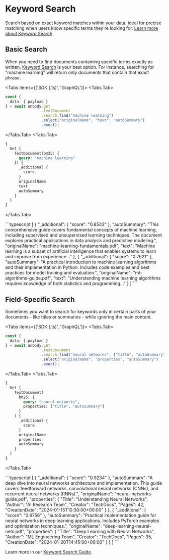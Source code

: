 

# Keyword Search

Search based on exact keyword matches within your data, ideal for precise matching when users know specific terms they're looking for. [Learn more about Keyword Search](/content-api/search/keyword-search).

## Basic Search
When you need to find documents containing specific terms exactly as written, [Keyword Search](/content-api/search/keyword-search) is your best option. For instance, searching for "machine learning" will return only documents that contain that exact phrase.

<Tabs items={['SDK (.ts)', 'GraphQL']}>
 <Tabs.Tab>
   ```typescript
   const {
     data: { payload }
   } = await unbody.get
                   .textDocument
                   .search.find("machine learning")
                   .select("originalName", "text", "autoSummary")
                   .exec();
   ```
 </Tabs.Tab>
 <Tabs.Tab>
   ```graphql
   {
     Get {
       TextDocument(bm25: {
         query: "machine learning"
       }) {
         _additional {
           score
         }
         originalName
         text
         autoSummary
       }
     }
   }
   ```
 </Tabs.Tab>
</Tabs>

<Collapse title="Response">
```typescript
[
    {
        "_additional": {
            "score": "0.8542"
        },
        "autoSummary": "This comprehensive guide covers fundamental concepts of machine learning, including supervised and unsupervised learning techniques. The document explores practical applications in data analysis and predictive modeling.",
        "originalName": "machine-learning-fundamentals.pdf",
        "text": "Machine learning is a subset of artificial intelligence that enables systems to learn and improve from experience..."
    },
    {
        "_additional": {
            "score": "0.7621"
        },
        "autoSummary": "A practical introduction to machine learning algorithms and their implementation in Python. Includes code examples and best practices for model training and evaluation.",
        "originalName": "ml-algorithms-guide.pdf",
        "text": "Understanding machine learning algorithms requires knowledge of both statistics and programming..."
    }
]
```
</Collapse>

## Field-Specific Search
Sometimes you want to search for keywords only in certain parts of your documents - like titles or summaries - while ignoring the main content.

<Tabs items={['SDK (.ts)', 'GraphQL']}>
 <Tabs.Tab>
   ```typescript
   const {
     data: { payload }
   } = await unbody.get
                   .textDocument
                   .search.find("neural networks", ["title", "autoSummary"])
                   .select("originalName", "properties", "autoSummary")
                   .exec();
   ```
 </Tabs.Tab>
 <Tabs.Tab>
   ```graphql
   {
     Get {
       TextDocument(
         bm25: {
           query: "neural networks",
           properties: ["title", "autoSummary"]
         }
       ) {
         _additional {
           score
         }
         originalName
         properties
         autoSummary
       }
     }
   }
   ```
 </Tabs.Tab>
</Tabs>

<Collapse title="Response">
```typescript
[
    {
        "_additional": {
            "score": "0.9234"
        },
        "autoSummary": "A deep dive into neural networks architecture and implementation. This guide covers feedforward networks, convolutional neural networks (CNNs), and recurrent neural networks (RNNs).",
        "originalName": "neural-networks-guide.pdf",
        "properties": {
            "Title": "Understanding Neural Networks",
            "Author": "AI Research Team",
            "Creator": "TechDocs",
            "Pages": 42,
            "CreationDate": "2024-01-15T10:30:00+00:00"
        }
    },
    {
        "_additional": {
            "score": "0.8756"
        },
        "autoSummary": "Practical implementation guide for neural networks in deep learning applications. Includes PyTorch examples and optimization techniques.",
        "originalName": "deep-learning-neural-nets.pdf",
        "properties": {
            "Title": "Deep Learning with Neural Networks",
            "Author": "ML Engineering Team",
            "Creator": "TechDocs",
            "Pages": 35,
            "CreationDate": "2024-01-20T14:45:00+00:00"
        }
    }
]
```
</Collapse>

Learn more in our [Keyword Search Guide](/content-api/search/keyword-search).